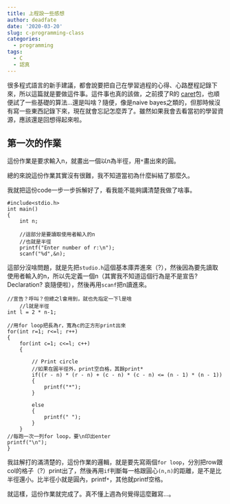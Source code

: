 ---
title: 上程設一些感想
author: deadfate
date: '2020-03-20'
slug: c-programming-class
categories:
  - programming
tags:
  - C
  - 認真
---
很多程式語言的新手建議，都會說要把自己在學習過程的心得、心路歷程記錄下來，所以這篇就是要做這件事。這件事也真的該做，之前摸了R的 [caret](http://topepo.github.io/caret/index.html)包，也順便試了一些基礎的算法...還是叫啥？隨便，像是naive bayes之類的，但那時候沒有寫一些東西記錄下來，現在就會忘記怎麼弄了。雖然如果我會去看當初的學習資源，應該還是回想得起來啦。  

## 第一次的作業  
這份作業是要求輸入n，就畫出一個以n為半徑，用```*```畫出來的圓。  

<script src="https://gist.github.com/deadfate-sky/c4421bd6950950043bd80ae36a337a75.js"></script>  

總的來說這份作業其實沒有很難，我不知道當初為什麼糾結了那麼久。  

我就把這份code一步一步拆解好了，看我能不能夠講清楚我做了啥事。  

```
#include<stdio.h>
int main()
{
    int n;

    //這部分是要讀取使用者輸入的n
    //也就是半徑
    printf("Enter number of r:\n");
    scanf("%d",&n);
```  
這部分沒啥問題，就是先把```studio.h```這個基本庫弄進來（?），然後因為要先讀取使用者輸入的n，所以先定義一個n（其實我不知道這個行為是不是宣告? Declaration? 哀隨便啦），然後再用```scanf```把n讀進來。  

```
//宣告？呼叫？但總之l會用到，就也先指定一下l是啥
    //l就是半徑
int l = 2 * n-1;

//用for loop把長為r，寬為c的正方形print出來
for(int r=1; r<=l; r++)
{
    for(int c=1; c<=l; c++)
    {

        // Print circle
        //如果在圓半徑外，print空白格，其餘print*
        if((r - n) * (r - n) + (c - n) * (c - n) <= (n - 1) * (n - 1))
        {
            printf("*");
        }
            
        else
        {
            printf(" ");
        }
    }
//每跑一次一列for loop，要\n印出enter
printf("\n");
}
```
我註解打的滿清楚的，這份作業的邏輯，就是要先寫兩個```for loop```，分別把row跟col的格子（?）print出了，然後再用```if```判斷每一格跟圓心```(n,n)```的距離，是不是比半徑還小。比半徑小就是圓內，printf```*```，其他就printf空格。  

就這樣，這份作業就完成了。真不懂上週為何覺得這麼難寫...。  